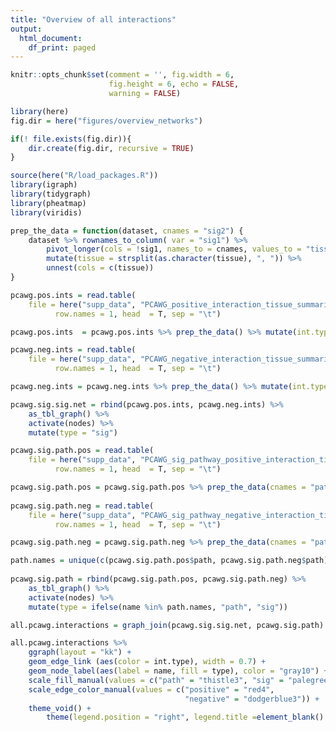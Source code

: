 ```yaml
---
title: "Overview of all interactions"
output: 
  html_document:
    df_print: paged
---
```


```r
knitr::opts_chunk$set(comment = '', fig.width = 6, 
                      fig.height = 6, echo = FALSE, 
                      warning = FALSE)
```


```r
library(here)
fig.dir = here("figures/overview_networks")

if(! file.exists(fig.dir)){
    dir.create(fig.dir, recursive = TRUE)
}

source(here("R/load_packages.R"))
library(igraph)
library(tidygraph)
library(pheatmap)
library(viridis)
```


```r

prep_the_data = function(dataset, cnames = "sig2") {
    dataset %>% rownames_to_column( var = "sig1") %>% 
        pivot_longer(cols = !sig1, names_to = cnames, values_to = "tissue") %>% 
        mutate(tissue = strsplit(as.character(tissue), ", ")) %>% 
        unnest(cols = c(tissue))
}

pcawg.pos.ints = read.table(
    file = here("supp_data", "PCAWG_positive_interaction_tissue_summaries.tsv"),
          row.names = 1, head  = T, sep = "\t")

pcawg.pos.ints  = pcawg.pos.ints %>% prep_the_data() %>% mutate(int.type = "positive")

pcawg.neg.ints = read.table(
    file = here("supp_data", "PCAWG_negative_interaction_tissue_summaries.tsv"),
          row.names = 1, head  = T, sep = "\t")

pcawg.neg.ints = pcawg.neg.ints %>% prep_the_data() %>% mutate(int.type = "negative")

pcawg.sig.sig.net = rbind(pcawg.pos.ints, pcawg.neg.ints) %>% 
    as_tbl_graph() %>% 
    activate(nodes) %>% 
    mutate(type = "sig")

pcawg.sig.path.pos = read.table(
    file = here("supp_data", "PCAWG_sig_pathway_positive_interaction_tissue_summaries.tsv"),
          row.names = 1, head  = T, sep = "\t")

pcawg.sig.path.pos = pcawg.sig.path.pos %>% prep_the_data(cnames = "path")%>% mutate(int.type = "positive")
    
pcawg.sig.path.neg = read.table(
    file = here("supp_data", "PCAWG_sig_pathway_negative_interaction_tissue_summaries.tsv"),
          row.names = 1, head  = T, sep = "\t")

pcawg.sig.path.neg = pcawg.sig.path.neg %>% prep_the_data(cnames = "path") %>% mutate(int.type = "negative")

path.names = unique(c(pcawg.sig.path.pos$path, pcawg.sig.path.neg$path))
    
pcawg.sig.path = rbind(pcawg.sig.path.pos, pcawg.sig.path.neg) %>% 
    as_tbl_graph() %>% 
    activate(nodes) %>% 
    mutate(type = ifelse(name %in% path.names, "path", "sig"))

all.pcawg.interactions = graph_join(pcawg.sig.sig.net, pcawg.sig.path)
```

```r

all.pcawg.interactions %>% 
    ggraph(layout = "kk") +
    geom_edge_link (aes(color = int.type), width = 0.7) +
    geom_node_label(aes(label = name, fill = type), color = "gray10") +
    scale_fill_manual(values = c("path" = "thistle3", "sig" = "palegreen3")) +
    scale_edge_color_manual(values = c("positive" = "red4",
                                       "negative" = "dodgerblue3")) + 
    theme_void() +
        theme(legend.position = "right", legend.title =element_blank() )
    
```

